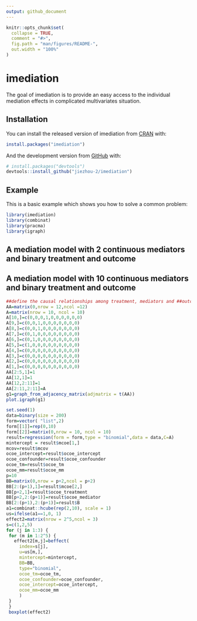 ```yaml
---
output: github_document
---
```


<!-- README.md is generated from README.Rmd. Please edit that file -->

```r
knitr::opts_chunk$set(
  collapse = TRUE,
  comment = "#>",
  fig.path = "man/figures/README-",
  out.width = "100%"
)
```

# imediation

<!-- badges: start -->
<!-- badges: end -->

The goal of imediation is to provide an easy access to the individual mediation effects in complicated multivariates situation.

## Installation

You can install the released version of imediation from [CRAN](https://CRAN.R-project.org) with:

``` r
install.packages("imediation")
```

And the development version from [GitHub](https://github.com/) with:

``` r
# install.packages("devtools")
devtools::install_github("jiezhou-2/imediation")
```
## Example

This is a basic example which shows you how to solve a common problem:

```r
library(imediation)
library(combinat)
library(pracma)
library(igraph)
```
## A mediation model with 2 continuous mediators and binary treatment and outcome



## A mediation model with 10 continuous mediators and binary treatment and outcome
```r
##define the causal relationships among treatment, mediators and ##outcome
AA=matrix(0,nrow = 12,ncol =12)
A=matrix(nrow = 10, ncol = 10)
A[10,]=c(0,0,0,1,0,0,0,0,0,0)
A[9,]=c(0,0,1,0,0,0,0,0,0,0)
A[8,]=c(0,0,1,0,0,0,0,0,0,0)
A[7,]=c(0,1,0,0,0,0,0,0,0,0)
A[6,]=c(0,1,0,0,0,0,0,0,0,0)
A[5,]=c(1,0,0,0,0,0,0,0,0,0)
A[4,]=c(0,0,0,0,0,0,0,0,0,0)
A[3,]=c(0,0,0,0,0,0,0,0,0,0)
A[2,]=c(0,0,0,0,0,0,0,0,0,0)
A[1,]=c(0,0,0,0,0,0,0,0,0,0)
AA[2:5,1]=1
AA[12,1]=1
AA[12,2:11]=1
AA[2:11,2:11]=A
g1=graph_from_adjacency_matrix(adjmatrix = t(AA))
plot.igraph(g1)
```


```r
set.seed(1)
data=binary(size = 200)
form=vector( "list",2)
form[[1]]=rep(0,10)
form[[2]]=matrix(0,nrow = 10, ncol = 10)
result=regression(form = form,type = "binomial",data = data,C=A)
mintercept = result$mcoe[1,]
mcov=result$mcov
ocoe_intercept=result$ocoe_intercept
ocoe_confounder=result$ocoe_confounder
ocoe_tm=result$ocoe_tm
ocoe_mm=result$ocoe_mm
p=10
BB=matrix(0,nrow = p+2,ncol = p+2)
BB[2:(p+1),1]=result$mcoe[2,]
BB[p+2,1]=result$ocoe_treatment
BB[p+2,2:(p+1)]=result$ocoe_mediator
BB[2:(p+1),2:(p+1)]=result$B
a1=combinat::hcube(rep(2,10), scale = 1)
us=ifelse(a1==1,0, 1)
effect2=matrix(nrow = 2^5,ncol = 3)
s=c(1,2,5)
for (j in 1:3) {
 for (m in 1:2^5) {
   effect2[m,j]=beffect(
     index=s[j],
     u=us[m,],
     mintercept=mintercept,
     BB=BB,
     type="binomial",
     ocoe_tm=ocoe_tm,
     ocoe_confounder=ocoe_confounder,
     ocoe_intercept=ocoe_intercept,
     ocoe_mm=ocoe_mm
     )
 }
 }
 boxplot(effect2)

```
